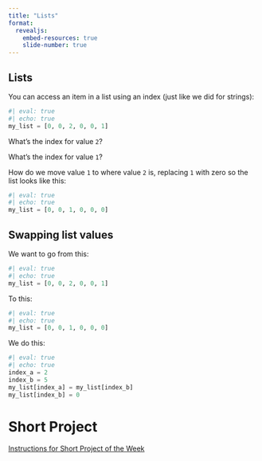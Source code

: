 ```yaml
---
title: "Lists"
format:
  revealjs:
    embed-resources: true
    slide-number: true
---
```


## Lists

You can access an item in a list using an index (just like we did for strings):

```python
#| eval: true
#| echo: true
my_list = [0, 0, 2, 0, 0, 1]
```

What's the index for value `2`?

What's the index for value `1`?

How do we move value `1` to where value `2` is, replacing `1` with zero so the list looks like this:

```python
#| eval: true
#| echo: true
my_list = [0, 0, 1, 0, 0, 0]
```

## Swapping list values

We want to go from this: 

```python
#| eval: true
#| echo: true
my_list = [0, 0, 2, 0, 0, 1]
```

To this:

```python
#| eval: true
#| echo: true
my_list = [0, 0, 1, 0, 0, 0]
```

We do this:


```python
#| eval: true
#| echo: true
index_a = 2
index_b = 5
my_list[index_a] = my_list[index_b]
my_list[index_b] = 0
```

# Short Project

[Instructions for Short Project of the Week](short-project.html)